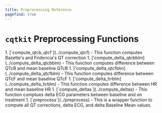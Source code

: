 ```yaml
---
title: Preprocessing Reference
pagefind: true
---
```



# `cqtkit` Preprocessing Functions

<Steps>
1. [`compute_qtcb_qtcf`](../compute_qtcf) - This function computes Bazette's and Fridericia's QT correction
1. ['compute_delta_qtcbblm](../compute_delta_qtcbblm) - This function computes difference between QTcB and mean baseline QTcB
1. ['compute_delta_qtcfblm](../compute_delta_qtcfblm) - This function computes difference between QTcF and mean baseline QTcF
1. ['compute_delta_hrblm](../compute_delta_hrblm) - This function computes difference between HR and mean baseline HR
1. [`compute_deltas`](../compute_deltas) - This function comptues delta ECG parameters between baseline and on treatment
1. [`preprocess`](../preprocess) - This is a wrapper function to compute all QT corrections, delta ECG, and delta Baseline Mean values.
</Steps>
